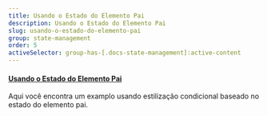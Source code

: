 ```yaml
---
title: Usando o Estado do Elemento Pai
description: Usando o Estado do Elemento Pai
slug: usando-o-estado-do-elemento-pai
group: state-management
order: 5
activeSelector: group-has-[.docs-state-management]:active-content
---
```


#### [Usando o Estado do Elemento Pai](https://tailwindcss.com/docs/hover-focus-and-other-states#styling-based-on-parent-state)
Aqui você encontra um examplo usando estilização condicional baseado no estado do elemento pai.

